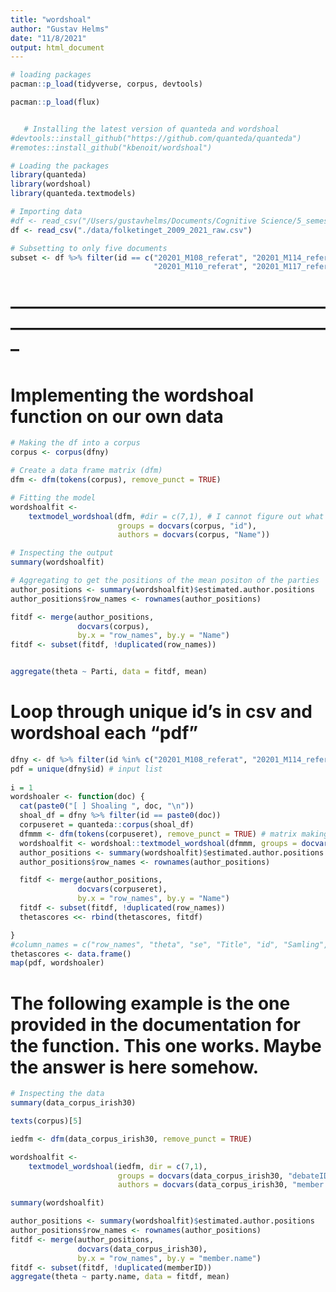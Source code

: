 ```yaml
---
title: "wordshoal"
author: "Gustav Helms"
date: "11/8/2021"
output: html_document
---
```


```r
# loading packages
pacman::p_load(tidyverse, corpus, devtools)

pacman::p_load(flux)


   # Installing the latest version of quanteda and wordshoal
#devtools::install_github("https://github.com/quanteda/quanteda")
#remotes::install_github("kbenoit/wordshoal")

# Loading the packages
library(quanteda)
library(wordshoal)
library(quanteda.textmodels)
```


```r
# Importing data
#df <- read_csv("/Users/gustavhelms/Documents/Cognitive Science/5_semester/Bachelor/political_polarization/Folketinget-Scraping/data/folketinget_2019_2021_raw.csv")
df <- read_csv("./data/folketinget_2009_2021_raw.csv")

# Subsetting to only five documents
subset <- df %>% filter(id == c("20201_M108_referat", "20201_M114_referat", 
                                "20201_M110_referat", "20201_M117_referat", "20201_M126_referat"))

```

# --------------------------------------------------------------------------------------------------------------
# Implementing the wordshoal function on our own data

```r
# Making the df into a corpus
corpus <- corpus(dfny)

# Create a data frame matrix (dfm)
dfm <- dfm(tokens(corpus), remove_punct = TRUE)

# Fitting the model
wordshoalfit <- 
    textmodel_wordshoal(dfm, #dir = c(7,1), # I cannot figure out what the 'dir' argument does
                        groups = docvars(corpus, "id"), 
                        authors = docvars(corpus, "Name"))

# Inspecting the output
summary(wordshoalfit) 

```


```r
# Aggregating to get the positions of the mean positon of the parties
author_positions <- summary(wordshoalfit)$estimated.author.positions
author_positions$row_names <- rownames(author_positions)

fitdf <- merge(author_positions,
               docvars(corpus), 
               by.x = "row_names", by.y = "Name")
fitdf <- subset(fitdf, !duplicated(row_names))


aggregate(theta ~ Parti, data = fitdf, mean)
```

# Loop through unique id's in csv and wordshoal each "pdf"

```r

dfny <- df %>% filter(id %in% c("20201_M108_referat", "20201_M114_referat")) %>% group_by(id) %>% slice(1:100) %>% ungroup() # subset data
pdf = unique(dfny$id) # input list
   
i = 1
wordshoaler <- function(doc) {
  cat(paste0("[ ] Shoaling ", doc, "\n"))
  shoal_df = dfny %>% filter(id == paste0(doc))
  corpuseret = quanteda::corpus(shoal_df)
  dfmmm <- dfm(tokens(corpuseret), remove_punct = TRUE) # matrix making
  wordshoalfit <- wordshoal::textmodel_wordshoal(dfmmm, groups = docvars(corpuseret, "id"), authors = docvars(corpuseret, "Name"))
  author_positions <- summary(wordshoalfit)$estimated.author.positions
  author_positions$row_names <- rownames(author_positions)

  fitdf <- merge(author_positions,
               docvars(corpuseret), 
               by.x = "row_names", by.y = "Name")
  fitdf <- subset(fitdf, !duplicated(row_names))
  thetascores <<- rbind(thetascores, fitdf)

}
#column_names = c("row_names", "theta", "se", "Title", "id", "Samling", "Nr", "Titel", "Dato", "speaker_id", "Date", "Year", "Parti", "Period", "n_words")
thetascores <- data.frame()
map(pdf, wordshoaler)

```

# The following example is the one provided in the documentation for the function. This one works. Maybe the answer is here somehow. 

```r
# Inspecting the data
summary(data_corpus_irish30)

```

```r
texts(corpus)[5]
```

```r
iedfm <- dfm(data_corpus_irish30, remove_punct = TRUE) 

wordshoalfit <- 
    textmodel_wordshoal(iedfm, dir = c(7,1),
                        groups = docvars(data_corpus_irish30, "debateID"), 
                        authors = docvars(data_corpus_irish30, "member.name"))

summary(wordshoalfit)                    

author_positions <- summary(wordshoalfit)$estimated.author.positions
author_positions$row_names <- rownames(author_positions)
fitdf <- merge(author_positions,
               docvars(data_corpus_irish30), 
               by.x = "row_names", by.y = "member.name")
fitdf <- subset(fitdf, !duplicated(memberID))
aggregate(theta ~ party.name, data = fitdf, mean)
```
